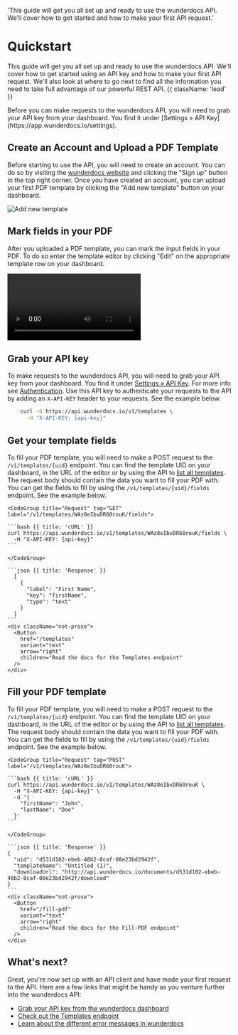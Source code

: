   'This guide will get you all set up and ready to use the wunderdocs API. We’ll cover how to get started and how to make your first API request.'

# Quickstart

This guide will get you all set up and ready to use the wunderdocs API. We'll cover how to get started using an API key and how to make your first API request. We'll also look at where to go next to find all the information you need to take full advantage of our powerful REST API. {{ className: 'lead' }}

<Note>
  Before you can make requests to the wunderdocs API, you will need to grab your
  API key from your dashboard. You find it under [Settings &raquo; API Key](https://app.wunderdocs.io/settings).
</Note>

## Create an Account and Upload a PDF Template

Before starting to use the API, you will need to create an account. You can do so by visiting the [wunderdocs website](https://wunderdocs.io) and clicking the "Sign up" button in the top right corner. Once you have created an account, you can upload your first PDF template by clicking the "Add new template" button on your dashboard.

![Add new template](/upload-wizard.png)

## Mark fields in your PDF

After you uploaded a PDF template, you can mark the input fields in your PDF. To do so enter the template editor by clicking "Edit" on the appropriate template row on your dashboard.

<video controls>
  <source src="/editor-video.webm" type="video/webm"/>
  Your browser does not support the video tag.
</video>

## Grab your API key

To make requests to the wunderdocs API, you will need to grab your API key from your dashboard. You find it under [Settings &raquo; API Key](https://app.wunderdocs.io/settings). For more info see [Authentication](/authentication).
Use this API key to authenticate your requests to the API by adding an `X-API-KEY` header to your requests. See the example below.

```bash {{ title: 'Example request with API key' }}
    curl -G https://api.wunderdocs.io/v1/templates \
      -H "X-API-KEY: {api-key}"
```

## Get your template fields

To fill your PDF template, you will need to make a POST request to the `/v1/templates/{uid}` endpoint. You can find the template UID on your dashboard, in the URL of the editor or by using the API to [list all templates](/templates#list-all-templates). The request body should contain the data you want to fill your PDF with. You can get the fields to fill by using the `/v1/templates/{uid}/fields` endpoint. See the example below.

    <CodeGroup title="Request" tag="GET" label="/v1/templates/WAz8eIbvDR60rouK/fields">

    ```bash {{ title: 'cURL' }}
    curl https://api.wunderdocs.io/v1/templates/WAz8eIbvDR60rouK/fields \
      -H "X-API-KEY: {api-key}" 
    ```

    </CodeGroup>

    ```json {{ title: 'Response' }}
      [
        {
          "label": "First Name",
          "key": "firstName",
          "type": "text"
        }
      ]
    ```
    <div className="not-prose">
      <Button
        href="/templates"
        variant="text"
        arrow="right"
        children="Read the docs for the Templates endpoint"
      />
    </div>
    


## Fill your PDF template

To fill your PDF template, you will need to make a POST request to the `/v1/templates/{uid}` endpoint. You can find the template UID on your dashboard, in the URL of the editor or by using the API to [list all templates](/templates#list-all-templates). The request body should contain the data you want to fill your PDF with. You can get the fields to fill by using the `/v1/templates/{uid}/fields` endpoint. See the example below.

    <CodeGroup title="Request" tag="POST" label="/v1/templates/WAz8eIbvDR60rouK">

    ```bash {{ title: 'cURL' }}
    curl https://api.wunderdocs.io/v1/templates/WAz8eIbvDR60rouK \
      -H "X-API-KEY: {api-key}" \
      -d '{
        "firstName": "John",
        "lastName": "Doe"
      }'
    ```

    </CodeGroup>

    ```json {{ title: 'Response' }}
    {
      "uid": "d531d102-ebeb-48b2-8caf-08e23bd2942f",
      "templateName": "Untitled (1)",
      "downloadUrl": "http://api.wunderdocs.io/documents/d531d102-ebeb-48b2-8caf-08e23bd2942f/download"
    }
    ```
    <div className="not-prose">
      <Button
        href="/fill-pdf"
        variant="text"
        arrow="right"
        children="Read the docs for the Fill-PDF endpoint"
      />
    </div>

## What's next?

Great, you're now set up with an API client and have made your first request to the API. Here are a few links that might be handy as you venture further into the wunderdocs API:

- [Grab your API key from the wunderdocs dashboard](/authentication#get-your-api-key)
- [Check out the Templates endpoint](/templates)
- [Learn about the different error messages in wunderdocs](/errors)

